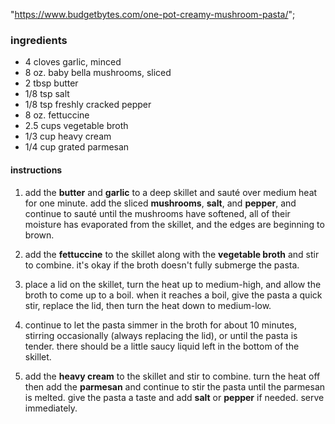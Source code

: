   "https://www.budgetbytes.com/one-pot-creamy-mushroom-pasta/";

### ingredients

- 4 cloves garlic, minced
- 8 oz. baby bella mushrooms, sliced
- 2 tbsp butter
- 1/8 tsp salt
- 1/8 tsp freshly cracked pepper
- 8 oz. fettuccine
- 2.5 cups vegetable broth
- 1/3 cup heavy cream
- 1/4 cup grated parmesan

#### instructions

1. add the **butter** and **garlic** to a deep skillet and sauté over medium heat for one minute. add the sliced **mushrooms**, **salt**, and **pepper**, and continue to sauté until the mushrooms have softened, all of their moisture has evaporated from the skillet, and the edges are beginning to brown.

2. add the **fettuccine** to the skillet along with the **vegetable broth** and stir to combine. it's okay if the broth doesn't fully submerge the pasta.

3. place a lid on the skillet, turn the heat up to medium-high, and allow the broth to come up to a boil. when it reaches a boil, give the pasta a quick stir, replace the lid, then turn the heat down to medium-low.

4. continue to let the pasta simmer in the broth for about 10 minutes, stirring occasionally (always replacing the lid), or until the pasta is tender. there should be a little saucy liquid left in the bottom of the skillet.

5. add the **heavy cream** to the skillet and stir to combine. turn the heat off then add the **parmesan** and continue to stir the pasta until the parmesan is melted. give the pasta a taste and add **salt** or **pepper** if needed. serve immediately.
